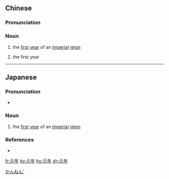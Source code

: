 ==Chinese==
{{zh-forms}}

===Pronunciation===
{{zh-pron
|m=yuánnián
|c=jyun4 nin4
|mn=goân-nî
|cat=n
}}

===Noun===
{{zh-noun}}

# {{lb|zh|historical}} the [[first]] [[year]] of an [[imperial]] [[reign]]
# {{lb|zh|calendar}} the first year {{gloss|of any period}}

----

==Japanese==
{{ja-kanjitab|がん|ねん|yomi=on}}

===Pronunciation===
* {{ja-pron|がんねん|y=o|acc=1|acc_ref=NHK}}

===Noun===
{{ja-noun|がんねん}}

# the [[first]] [[year]] of an [[imperial]] [[reign]]
#: {{ja-usex|平成'''元年'''|へいせい '''がんねん'''|the first year of the Heisei era (1989)}}

[[Category:ja:Calendar terms|かんねん']]

===References===
* {{R:Shogakukan}}
<references/>

[[fr:元年]]
[[ko:元年]]
[[hu:元年]]
[[zh:元年]]